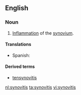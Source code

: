 ==English==
===Noun===
{{en-noun|synovitides|-}}
#{{pathology}} [[inflammation|Inflammation]] of the [[synovium]].

====Translations====
{{trans-top|inflammation of the synovium}}
*Spanish: {{t|es|sinovitis|f}}
{{trans-mid}}
{{trans-bottom}}

====Derived terms====
*[[tensynovitis]]

[[nl:synovitis]]
[[ta:synovitis]]
[[vi:synovitis]]